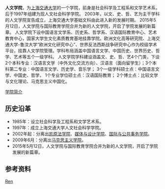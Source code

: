 {{Infobox University Department
 |名称              =人文学院
 |其他名称        =School of Humanities
 |徽标              =
 |徽标说明        =
 |图像名称        =
 |图像大小        =
 |图像说明        =
 |拉丁名称        =
 |隶属              =[[上海交通大学|上海交通大学]]
 |建立时间        =1997年
 |关闭时间        =
 |类型              =学院
 |下属              =
 |主管官员        =
 |主席              =
 |院长              =[[杨庆存|杨庆存]]
 |常务副院长     =
 |副院长           =[[李玉尚|李玉尚]]、[[刘佳林|刘佳林]]、[[戴宝印|戴宝印]]、[[丁晓萍|丁晓萍]]
 |系主任           =
 |所长              =
 |部长              =
 |主任              =
 |党委书记        =[[刘建新|刘建新]]
 |头衔              =
 |头衔人名        =
 |教师              =
 |员工              =
 |学生              =
 |本科生           =
 |研究生           =
 |博士生           =
 |其他学生        =
 |地址              ={{CHN}}[[上海市|上海市]][[闵行区|闵行区]]
 |国家              =
 |省                 =
 |市                 =
 |坐标              =
 |网址              =[http://shss.sjtu.edu.cn/ shss.sjtu.edu.cn]
 |标志              =
 |脚注              =
}}

'''人文学院'''，为[[上海交通大学|上海交通大学]]的一个学院，前身是社会科学及工程系和文学艺术系，后于1997年组建为现人文社会科学学院。
2003年，以文、史、哲、艺为主干学科的人文学院宣告成立，上海交通大学基础文科由此进入新的发展时期。
2015年5月12日，人文学院与国际教育学院合并为新的人文学院，开启了学院发展的新篇章。
人文学院下设中国语言文学系、历史系、哲学系、汉语国际教育中心、艺术教育中心，国家大学生文化素质教育基地挂靠学院。欧洲文化高等研究院、上海交通大学-鲁汶大学“欧洲文化研究中心”、世界反法西斯战争研究中心作为校级学术平台，挂靠人文学院管理。学科布局涵盖中国语言文学、中国历史、世界历史、哲学、艺术等五个一级学科。
人文学院学科建设涵盖文、史、哲、艺4个门类，下设2个本科专业：汉语言文学（中外文化交流方向）、汉语言（面向留学生）；3个本科第二专业：中国语言文学、历史学、音乐学； 3个一级学科硕士点：中国语言文学、中国史、哲学， 1个专业学位硕士点：汉语国际教育； 2个博士点：比较文学与文化理论、马克思主义中国化。

[http://shss.sjtu.edu.cn/Web/Content?w=22&p=1 学院简介] {{Wayback|url=http://shss.sjtu.edu.cn/Web/Content?w=22&p=1 |date=20210410110006 }}

==历史沿革==
*1985年：设立社会科学及工程系和文学艺术系。
*1997年：成立上海交通大学人文社会科学学院。
*2002年起：分离出[[上海交通大学凯原法学院|凯原法学院]]、[[上海交通大学媒体与设计学院|媒体与设计学院]]、[[上海交通大学国际与公共事务学院|国际与公共事务学院]]。
*2009年6月：分离出[[上海交通大学马克思主义学院|马克思主义学院]]。
*2015年5月12日，人文学院与国际教育学院合并为新的人文学院，开启了学院发展的新篇章。

==参考资料==
{{reflist}}

{{上海交通大学}}
[[Category:上海交通大学院系|Ren]]